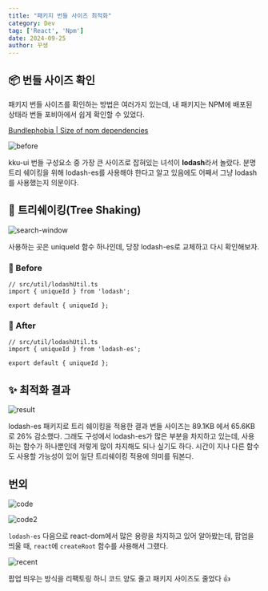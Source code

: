 ```yaml
---
title: "패키지 번들 사이즈 최적화"
category: Dev
tag: ['React', 'Npm']
date: 2024-09-25
author: 꾸생
---
```


## 📦 번들 사이즈 확인

패키지 번들 사이즈를 확인하는 방법은 여러가지 있는데, 내 패키지는 NPM에 배포된 상태라 번들 포비아에서 쉽게 확인할 수 있었다.

[Bundlephobia | Size of npm dependencies](https://bundlephobia.com/)

![before](/archive/dev/npm-package-optimization/before-size.webp)

kku-ui 번들 구성요소 중 가장 큰 사이즈로 잡혀있는 녀석이 **lodash**라서 놀랐다. 분명 트리 쉐이킹을 위해 lodash-es를 사용해야 한다고 알고 있음에도 어째서 그냥 lodash를 사용했는지 의문이다.

## 🌲 트리쉐이킹(Tree Shaking)

![search-window](/archive/dev/npm-package-optimization/search-window.webp)

사용하는 곳은 uniqueId 함수 하나인데, 당장 lodash-es로 교체하고 다시 확인해보자.

### 📌 Before

```tsx
// src/util/lodashUtil.ts
import { uniqueId } from 'lodash';

export default { uniqueId };
```

### 📌 After

```tsx
// src/util/lodashUtil.ts
import { uniqueId } from 'lodash-es';

export default { uniqueId };
```

## ✨ 최적화 결과

![result](/archive/dev/npm-package-optimization/after-size.webp)

lodash-es 패키지로 트리 쉐이킹을 적용한 결과 번들 사이즈는 89.1KB 에서 65.6KB로 26% 감소했다. 그래도 구성에서 lodash-es가 많은 부분을 차지하고 있는데, 사용하는 함수가 하나뿐인데 저렇게 많이 차지해도 되나 싶기도 하다. 시간이 지나 다른 함수도 사용할 가능성이 있어 일단 트리쉐이킹 적용에 의미를 둬본다.

## 번외

![code](/archive/dev/npm-package-optimization/code.webp)

![code2](/archive/dev/npm-package-optimization/code2.webp)

`lodash-es` 다음으로 react-dom에서 많은 용량을 차지하고 있어 알아봤는데, 팝업을 띄울 때, `react`에 `createRoot` 함수를 사용해서 그랬다.

![recent](/archive/dev/npm-package-optimization/recent-size.webp)

팝업 띄우는 방식을 리팩토링 하니 코드 양도 줄고 패키지 사이즈도 줄었다 👍